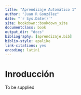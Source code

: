 ```yaml
--- 
title: "Aprendizaje Automático 1"
author: "Juan R González"
date: "`r Sys.Date()`"
site: bookdown::bookdown_site
documentclass: book
output_dir: "docs"
bibliography: [aprendizaje.bib]
biblio-style: apalike
link-citations: yes
encoding: latin1
---
```




# Inroducción

To be supplied
